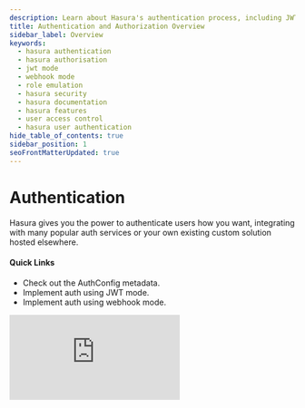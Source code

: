 ```yaml
---
description: Learn about Hasura's authentication process, including JWT, webhook, and role emulation. Understand how Hasura can integrate with your chosen authentication services or existing solutions.
title: Authentication and Authorization Overview
sidebar_label: Overview
keywords:
  - hasura authentication
  - hasura authorisation
  - jwt mode
  - webhook mode
  - role emulation
  - hasura security
  - hasura documentation
  - hasura features
  - user access control
  - hasura user authentication
hide_table_of_contents: true
sidebar_position: 1
seoFrontMatterUpdated: true
---
```



# Authentication

<div className="overview-header">
  <div className="overview-text">
    <p>
      Hasura gives you the power to authenticate users how you want, integrating with many popular auth services or your
      own existing custom solution hosted elsewhere.
      <br />
    </p>

<h4>Quick Links</h4>
<ul>
  <li>
    <Link to="/auth/authentication/auth-config/">Check out the AuthConfig metadata.</Link>
  </li>
  <li>
    <Link to="/auth/authentication/jwt/">Implement auth using JWT mode.</Link>
  </li>
  <li>
    <Link to="/auth/authentication/webhook/">Implement auth using webhook mode.</Link>
  </li>
</ul>
  </div>
  <iframe
    src="https://www.youtube.com/embed/KQ6MHzp6XzE"
    frameBorder="0"
    allow="accelerometer; autoplay; encrypted-media; gyroscope; picture-in-picture"
    allowFullScreen
  />
</div>

<Thumbnail
  src="/img/auth/auth-high-level-overview-diagram.png"
  alt="Authentication and authorization with Hasura"
  className="no-shadow overview-img"
/>

## Using Authentication

<div className="overview-gallery">
  <Link to="/auth/authentication/jwt/">
    <div className="card">
      <h3>JWT Mode</h3>
      <p>
        With JWT Mode, Hasura can easily integrate with your existing authentication service and rapidly help you
        configure granular access to your data.
      </p>
    </div>
  </Link>

<Link to="/auth/authentication/webhook/">
  <div className="card">
    <h3>Webhook Mode</h3>
    <p>
      With webhook mode you can specify a URL for Hasura to call which will return user information in session
      variables.
    </p>
  </div>
</Link>

<Link to="/auth/authentication/role-emulation/">
  <div className="card">
    <h3>Role Emulation</h3>
    <p>
      Hasura can be set up to emulate roles and process requests using the defined access-control rules
      for another role. This can be useful for testing without setting up authentication.
    </p>
  </div>
</Link>
</div>
